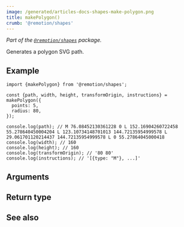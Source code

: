 ```yaml
---
image: /generated/articles-docs-shapes-make-polygon.png
title: makePolygon()
crumb: '@remotion/shapes'
---
```



_Part of the [`@remotion/shapes`](/docs/shapes) package._

Generates a polygon SVG path.

## Example

```tsx twoslash title="polygon.ts"
import {makePolygon} from '@remotion/shapes';

const {path, width, height, transformOrigin, instructions} = makePolygon({
  points: 5,
  radius: 80,
});

console.log(path); // M 76.08452130361228 0 L 152.16904260722458 55.278640450004204 L 123.10734148701013 144.72135954999578 L 29.061701120214437 144.72135954999578 L 0 55.27864045000418
console.log(width); // 160
console.log(height); // 160
console.log(transformOrigin); // '80 80'
console.log(instructions); // '[{type: "M"}, ...]'
```

## Arguments

<ShapeOptions shape="polygon" />

## Return type

<MakeShapeReturnType shape="polygon" />

## See also

<MakeShapeSeeAlso shape="polygon" />
